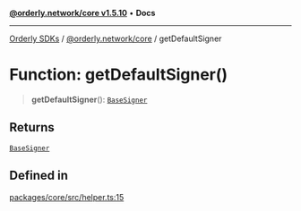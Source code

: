 [**@orderly.network/core v1.5.10**](/sdks/tech-doc/@orderly.network/core/README) • **Docs**

***

[Orderly SDKs](/sdks/tech-doc/packages) / [@orderly.network/core](/sdks/tech-doc/@orderly.network/core/README) / getDefaultSigner

# Function: getDefaultSigner()

> **getDefaultSigner**(): [`BaseSigner`](/sdks/tech-doc/@orderly.network/core/classes/BaseSigner)

## Returns

[`BaseSigner`](/sdks/tech-doc/@orderly.network/core/classes/BaseSigner)

## Defined in

[packages/core/src/helper.ts:15](https://github.com/OrderlyNetwork/js-sdk/blob/554ae704783e3b83c40bb234a899e8f02987d9b6/packages/core/src/helper.ts#L15)
